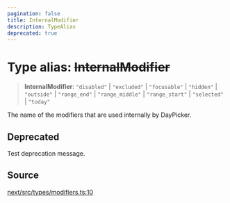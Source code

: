 ```yaml
---
pagination: false
title: InternalModifier
description: TypeAlias
deprecated: true
---
```


# Type alias: ~~InternalModifier~~

> **InternalModifier**: `"disabled"` \| `"excluded"` \| `"focusable"` \| `"hidden"` \| `"outside"` \| `"range_end"` \| `"range_middle"` \| `"range_start"` \| `"selected"` \| `"today"`

The name of the modifiers that are used internally by DayPicker.

## Deprecated

Test deprecation message.

## Source

[next/src/types/modifiers.ts:10](https://github.com/gpbl/react-day-picker/blob/575f9be39/next/src/types/modifiers.ts#L10)
